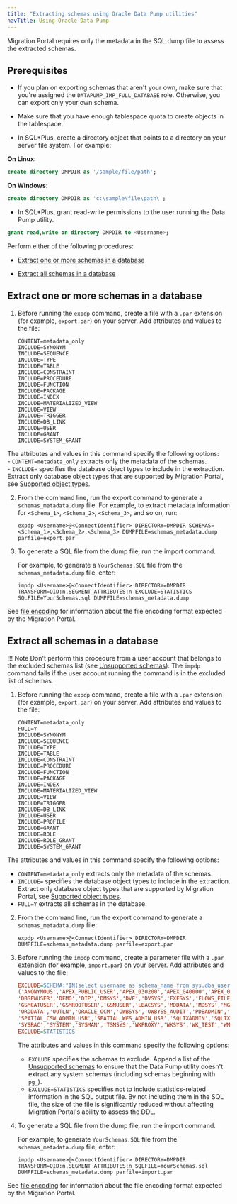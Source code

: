 ```yaml
---
title: "Extracting schemas using Oracle Data Pump utilities"
navTitle: Using Oracle Data Pump
---
```


Migration Portal requires only the metadata in the SQL dump file to assess the extracted schemas.

## Prerequisites

- If you plan on exporting schemas that aren't your own, make sure that you're assigned the `DATAPUMP_IMP_FULL_DATABASE` role. Otherwise, you can export only your own schema.

-  Make sure that you have enough tablespace quota to create objects in the tablespace.

- In SQL\*Plus, create a directory object that points to a directory on your server file system. For example:
 
 **On Linux**:

 ```sql
 create directory DMPDIR as '/sample/file/path';
 ```
 
 **On Windows**:

 ```sql
 create directory DMPDIR as 'c:\sample\file\path\';
 ```

- In SQL\*Plus, grant read-write permissions to the user running the Data Pump utility.

 ```sql
 grant read,write on directory DMPDIR to <Username>;
 ```

Perform either of the following procedures:

- [Extract one or more schemas in a database](#extract-one-or-more-schemas-in-a-database)

- [Extract all schemas in a database](#extract-all-schemas-in-a-database)

## Extract one or more schemas in a database

1. Before running the `expdp` command, create a file with a `.par` extension (for example, `export.par`) on your server. Add attributes and values to the file: 

   ```text
   CONTENT=metadata_only
   INCLUDE=SYNONYM
   INCLUDE=SEQUENCE
   INCLUDE=TYPE
   INCLUDE=TABLE
   INCLUDE=CONSTRAINT
   INCLUDE=PROCEDURE
   INCLUDE=FUNCTION
   INCLUDE=PACKAGE
   INCLUDE=INDEX
   INCLUDE=MATERIALIZED_VIEW
   INCLUDE=VIEW
   INCLUDE=TRIGGER
   INCLUDE=DB_LINK
   INCLUDE=USER
   INCLUDE=GRANT
   INCLUDE=SYSTEM_GRANT
   ```
 
  The attributes and values in this command specify the following options:  
    - `CONTENT=metadata_only` extracts only the metadata of the schemas.  
    - `INCLUDE=` specifies the database object types to include in the extraction. Extract only database object types that are supported by Migration Portal, see [Supported object types](../01_mp_schema_extraction/#supported-object-types).


2. From the command line, run the export command to generate a `schemas_metadata.dump` file. For example, to extract metadata information for `<Schema_1>`, `<Schema_2>`, `<Schema_3>`, and so on, run:
 
   ```shell
   expdp <Username>@<ConnectIdentifier> DIRECTORY=DMPDIR SCHEMAS=<Schema_1>,<Schema_2>,<Schema_3> DUMPFILE=schemas_metadata.dump parfile=export.par
   ```

3. To generate a SQL file from the dump file, run the import command. 

   For example, to generate a `YourSchemas.SQL` file from the `schemas_metadata.dump` file, enter:
 
   ```shell
   impdp <Username>@<ConnectIdentifier> DIRECTORY=DMPDIR TRANSFORM=OID:n,SEGMENT_ATTRIBUTES:n EXCLUDE=STATISTICS SQLFILE=YourSchemas.sql DUMPFILE=schemas_metadata.dump
   ```

See [file encoding](/migration_portal/latest/known_issues_notes/#file-encoding) for information about the file encoding format expected by the Migration Portal.  

## Extract all schemas in a database

!!! Note
    Don't perform this procedure from a user account that belongs to the excluded schemas list (see [Unsupported schemas](../01_mp_schema_extraction/#unsupported-schemas)). The `impdp` command fails if the user account running the command is in the excluded list of schemas.


1. Before running the `expdp` command, create a file with a `.par` extension (for example, `export.par`) on your server. Add attributes and values to the file: 

   ```text
   CONTENT=metadata_only
   FULL=Y
   INCLUDE=SYNONYM
   INCLUDE=SEQUENCE
   INCLUDE=TYPE
   INCLUDE=TABLE
   INCLUDE=CONSTRAINT
   INCLUDE=PROCEDURE
   INCLUDE=FUNCTION
   INCLUDE=PACKAGE
   INCLUDE=INDEX
   INCLUDE=MATERIALIZED_VIEW
   INCLUDE=VIEW
   INCLUDE=TRIGGER
   INCLUDE=DB_LINK	
   INCLUDE=USER
   INCLUDE=PROFILE
   INCLUDE=GRANT
   INCLUDE=ROLE
   INCLUDE=ROLE_GRANT
   INCLUDE=SYSTEM_GRANT
   ```
 The attributes and values in this command specify the following options:  
   - `CONTENT=metadata_only` extracts only the metadata of the schemas.  
   - `INCLUDE=` specifies the database object types to include in the extraction. Extract only database object types that are supported by Migration Portal, see [Supported object types](../01_mp_schema_extraction/#supported-object-types).
   - `FULL=Y` extracts all schemas in the database.

2. From the command line, run the export command to generate a `schemas_metadata.dump` file:
 
    ```shell
    expdp <Username>@<ConnectIdentifier> DIRECTORY=DMPDIR DUMPFILE=schemas_metadata.dump parfile=export.par
    ```

3. Before running the `impdp` command, create a parameter file with a `.par` extension (for example, `import.par`) on your server. Add attributes and values to the file:
   
   ```ini
   EXCLUDE=SCHEMA:"IN(select username as schema_name from sys.dba_users where LOWER(username) LIKE 'pg_%' OR username IN
   ('ANONYMOUS','APEX_PUBLIC_USER','APEX_030200','APEX_040000','APEX_040200','APPQOSSYS','AUDSYS','CTXSYS','DMSYS','DBSNMP',
   'DBSFWUSER','DEMO','DIP','DMSYS','DVF','DVSYS','EXFSYS','FLOWS_FILES','FLOWS_020100', 'FRANCK','GGSYS','GSMADMIN_INTERNAL',
   'GSMCATUSER','GSMROOTUSER','GSMUSER','LBACSYS','MDDATA','MDSYS','MGMT_VIEW','OJVMSYS','OLAPSYS','ORDPLUGINS','ORDSYS',
   'ORDDATA','OUTLN','ORACLE_OCM','OWBSYS','OWBYSS_AUDIT','PDBADMIN','RMAN','REMOTE_SCHEDULER_AGENT','SI_INFORMTN_SCHEMA',
   'SPATIAL_CSW_ADMIN_USR','SPATIAL_WFS_ADMIN_USR','SQLTXADMIN','SQLTXPLAIN','SYS$UMF','SYS','SYSBACKUP','SYSDG','SYSKM',
   'SYSRAC','SYSTEM','SYSMAN','TSMSYS','WKPROXY','WKSYS','WK_TEST','WMSYS','XDB','XS$NULL'))"
   EXCLUDE=STATISTICS
   ```

   The attributes and values in this command specify the following options:
   - `EXCLUDE` specifies the schemas to exclude. Append a list of the [Unsupported schemas](../01_mp_schema_extraction/#unsupported-schemas) to ensure that the Data Pump utility doesn't extract any system schemas (including schemas beginning with `pg_`).
   - `EXCLUDE=STATISTICS` specifies not to include statistics-related information in the SQL output file. By not including them in the SQL file, the size of the file is significantly reduced without affecting Migration Portal's ability to assess the DDL.

4. To generate a SQL file from the dump file, run the import command. 

   For example, to generate `YourSchemas.SQL` file from the `schemas_metadata.dump` file, enter:
 
   ```shell
   impdp <Username>@<ConnectIdentifier> DIRECTORY=DMPDIR TRANSFORM=OID:n,SEGMENT_ATTRIBUTES:n SQLFILE=YourSchemas.sql DUMPFILE=schemas_metadata.dump parfile=import.par
   ```
See [file encoding](/migration_portal/latest/known_issues_notes/#file-encoding) for information about the file encoding format expected by the Migration Portal.  
